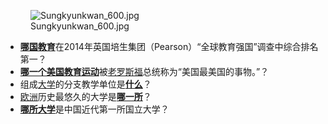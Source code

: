 [[File:Sungkyunkwan_600.jpg|right]]
*'''[[韓國教育|哪国教育]]'''在2014年英国培生集团（Pearson）“全球教育强国”调查中综合排名第一？
*'''[[肖托夸运动|哪一个美国教育运动]]'''被[[西奥多·罗斯福|老罗斯福]]总统称为“美国最美国的事物。”？
*组成[[大学|大学]]的分支教学单位是'''[[学院|什么]]'''？
*[[欧洲|欧洲]]历史最悠久的大学是'''[[博洛尼亚大学|哪一所]]'''？
*'''[[北京大学|哪所大学]]'''是中国近代第一所国立大学？